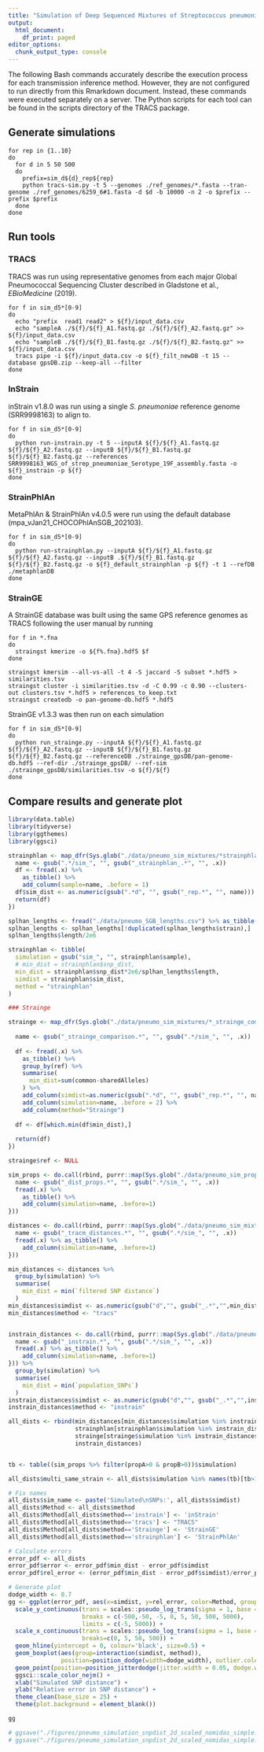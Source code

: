 ```yaml
---
title: "Simulation of Deep Sequenced Mixtures of Streptococcus pneumoniae Strains"
output:
  html_document:
    df_print: paged
editor_options:
  chunk_output_type: console
---
```


The following Bash commands accurately describe the execution process for each transmission inference method. However, they are not configured to run directly from this Rmarkdown document. Instead, these commands were executed separately on a server. The Python scripts for each tool can be found in the scripts directory of the TRACS package.

## Generate simulations

```
for rep in {1..10}
do
  for d in 5 50 500
  do
    prefix=sim_d${d}_rep${rep}
    python tracs-sim.py -t 5 --genomes ./ref_genomes/*.fasta --tran-genome ./ref_genomes/6259_6#1.fasta -d $d -b 10000 -n 2 -o $prefix --prefix $prefix
  done
done

```

## Run tools

### TRACS

TRACS was run using representative genomes from each major Global Pneumococcal Sequencing Cluster described in Gladstone et al., *EBioMedicine* (2019).

```
for f in sim_d5*[0-9]
do
  echo "prefix  read1 read2" > ${f}/input_data.csv
  echo "sampleA ./${f}/${f}_A1.fastq.gz ./${f}/${f}_A2.fastq.gz" >> ${f}/input_data.csv
  echo "sampleB ./${f}/${f}_B1.fastq.gz ./${f}/${f}_B2.fastq.gz" >> ${f}/input_data.csv
  tracs pipe -i ${f}/input_data.csv -o ${f}_filt_newDB -t 15 --database gpsDB.zip --keep-all --filter
done
```

### InStrain

inStrain v1.8.0 was run using a single *S. pneumoniae* reference genome (SRR9998163) to align to.  

```
for f in sim_d5*[0-9]
do
  python run-instrain.py -t 5 --inputA ${f}/${f}_A1.fastq.gz ${f}/${f}_A2.fastq.gz --inputB ${f}/${f}_B1.fastq.gz ${f}/${f}_B2.fastq.gz --references SRR9998163_WGS_of_strep_pneumoniae_Serotype_19F_assembly.fasta -o ${f}_instrain -p ${f}
done
```

### StrainPhlAn

MetaPhlAn & StrainPhlAn v4.0.5 were run using the default database (mpa_vJan21_CHOCOPhlAnSGB_202103). 

```
for f in sim_d5*[0-9]
do
  python run-strainphlan.py --inputA ${f}/${f}_A1.fastq.gz ${f}/${f}_A2.fastq.gz --inputB .${f}/${f}_B1.fastq.gz ${f}/${f}_B2.fastq.gz -o ${f}_default_strainphlan -p ${f} -t 1 --refDB ./metaphlanDB
done
```

### StrainGE

A StrainGE database was built using the same GPS reference genomes as TRACS following the user manual by running

```
for f in *.fna
do
  straingst kmerize -o ${f%.fna}.hdf5 $f
done

straingst kmersim --all-vs-all -t 4 -S jaccard -S subset *.hdf5 > similarities.tsv
straingst cluster -i similarities.tsv -d -C 0.99 -c 0.90 --clusters-out clusters.tsv *.hdf5 > references_to_keep.txt
straingst createdb -o pan-genome-db.hdf5 *.hdf5
```

StrainGE v1.3.3 was then run on each simulation

```
for f in sim_d5*[0-9]
do
  python run_strainge.py --inputA ${f}/${f}_A1.fastq.gz ${f}/${f}_A2.fastq.gz --inputB ${f}/${f}_B1.fastq.gz ${f}/${f}_B2.fastq.gz --referenceDB ./strainge_gpsDB/pan-genome-db.hdf5 --ref-dir ./strainge_gpsDB/ --ref-sim ./strainge_gpsDB/similarities.tsv -o ${f}/${f}
done
```

## Compare results and generate plot

```r
library(data.table)
library(tidyverse)
library(ggthemes)
library(ggsci)
```

```r
strainphlan <- map_dfr(Sys.glob("./data/pneumo_sim_mixtures/*strainphlan_distances.tsv"), ~{
  name <- gsub(".*/sim_", "", gsub("_strainphlan_.*", "", .x))
  df <- fread(.x) %>% 
    as_tibble() %>%
    add_column(sample=name, .before = 1)
  df$sim_dist <- as.numeric(gsub(".*d", "", gsub("_rep.*", "", name)))
  return(df)
})

splhan_lengths <- fread("./data/pneumo_SGB_lengths.csv") %>% as_tibble()
splhan_lengths <- splhan_lengths[!duplicated(splhan_lengths$strain),]
splhan_lengths$length/2e6

strainphlan <- tibble(
  simulation = gsub("sim_", "", strainphlan$sample),
  # min_dist = strainphlan$snp_dist,
  min_dist = strainphlan$snp_dist*2e6/splhan_lengths$length,
  simdist = strainphlan$sim_dist,
  method = "strainphlan"
)

### Strainge

strainge <- map_dfr(Sys.glob("./data/pneumo_sim_mixtures/*_strainge_comparison.tsv"), ~{
  
  name <- gsub("_strainge_comparison.*", "", gsub(".*/sim_", "", .x))
  
  df <- fread(.x) %>% 
    as_tibble() %>%
    group_by(ref) %>%
    summarise(
      min_dist=sum(common-sharedAlleles)
    ) %>%
    add_column(simdist=as.numeric(gsub(".*d", "", gsub("_rep.*", "", name))), .before=2) %>%
    add_column(simulation=name, .before = 2) %>%
    add_column(method="Strainge")
    
  df <- df[which.min(df$min_dist),]
  
  return(df)
})

strainge$ref <- NULL

sim_props <- do.call(rbind, purrr::map(Sys.glob("./data/pneumo_sim_props/*dist_props.csv"), ~{
  name <- gsub("_dist_props.*", "", gsub(".*/sim_", "", .x))
  fread(.x) %>% 
    as_tibble() %>%
    add_column(simulation=name, .before=1)
}))

distances <- do.call(rbind, purrr::map(Sys.glob("./data/pneumo_sim_mixtures/*_tracm_distances.csv"), ~{
  name <- gsub("_tracm_distances.*", "", gsub(".*/sim_", "", .x))
  fread(.x) %>% as_tibble() %>%
    add_column(simulation=name, .before=1)
}))

min_distances <- distances %>% 
  group_by(simulation) %>%
  summarise(
    min_dist = min(`filtered SNP distance`)
  )
min_distances$simdist <- as.numeric(gsub("d","", gsub("_.*","",min_distances$simulation)))
min_distances$method <- "tracs"


instrain_distances <- do.call(rbind, purrr::map(Sys.glob("./data/pneumo_sim_mixtures/*instrain_distances.csv"), ~{
  name <- gsub("_instrain.*", "", gsub(".*/sim_", "", .x))
  fread(.x) %>% as_tibble() %>%
    add_column(simulation=name, .before=1)
})) %>% 
  group_by(simulation) %>%
  summarise(
    min_dist = min(`population_SNPs`)
  )
instrain_distances$simdist <- as.numeric(gsub("d","", gsub("_.*","",instrain_distances$simulation)))
instrain_distances$method <- "instrain"

all_dists <- rbind(min_distances[min_distances$simulation %in% instrain_distances$simulation,], 
                   strainphlan[strainphlan$simulation %in% instrain_distances$simulation,],
                   strainge[strainge$simulation %in% instrain_distances$simulation,],
                   instrain_distances)


tb <- table((sim_props %>% filter(propA>0 & propB>0))$simulation)

all_dists$multi_same_strain <- all_dists$simulation %in% names(tb)[tb>1]

# Fix names
all_dists$sim_name <- paste('Simulated\nSNPs:', all_dists$simdist)
all_dists$Method <- all_dists$method
all_dists$Method[all_dists$method=='instrain'] <- 'inStrain'
all_dists$Method[all_dists$method=='tracs'] <- "TRACS"
all_dists$Method[all_dists$method=='Strainge'] <- 'StrainGE'
all_dists$Method[all_dists$method=='strainphlan'] <- 'StrainPhlAn'

# Calculate errors
error_pdf <- all_dists
error_pdf$error <- error_pdf$min_dist - error_pdf$simdist
error_pdf$rel_error <- (error_pdf$min_dist - error_pdf$simdist)/error_pdf$simdist

# Generate plot
dodge_width <- 0.7
gg <- ggplot(error_pdf, aes(x=simdist, y=rel_error, color=Method, group=Method)) + 
  scale_y_continuous(trans = scales::pseudo_log_trans(sigma = 1, base = 10),
                     breaks = c(-500,-50, -5, 0, 5, 50, 500, 5000),
                     limits = c(-5, 5000)) +
  scale_x_continuous(trans = scales::pseudo_log_trans(sigma = 1, base = 10),
                     breaks=c(0, 5, 50, 500)) +
  geom_hline(yintercept = 0, colour='black', size=0.5) +
  geom_boxplot(aes(group=interaction(simdist, method)), 
               position=position_dodge(width=dodge_width), outlier.colour = NA) +
  geom_point(position=position_jitterdodge(jitter.width = 0.05, dodge.width = dodge_width)) +
  ggsci::scale_color_nejm() +
  xlab("Simulated SNP distance") +
  ylab("Relative error in SNP distance") +
  theme_clean(base_size = 25) +
  theme(plot.background = element_blank()) 

gg

# ggsave("./figures/pneumo_simulation_snpdist_2d_scaled_nomidas_simple.png", width = 10, height = 7)
# ggsave("./figures/pneumo_simulation_snpdist_2d_scaled_nomidas_simple.pdf", width = 10, height = 7)
```